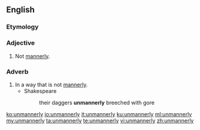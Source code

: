 ==English==

===Etymology===
{{prefix|un|mannerly|lang=en}}

===Adjective===
{{en-adj}}

# Not [[mannerly]].

===Adverb===
{{en-adv}}

# In a way that is not [[mannerly]].
#* Shakespeare
#*: their daggers '''unmannerly''' breeched with gore

[[ko:unmannerly]]
[[io:unmannerly]]
[[it:unmannerly]]
[[ku:unmannerly]]
[[ml:unmannerly]]
[[my:unmannerly]]
[[ta:unmannerly]]
[[te:unmannerly]]
[[vi:unmannerly]]
[[zh:unmannerly]]